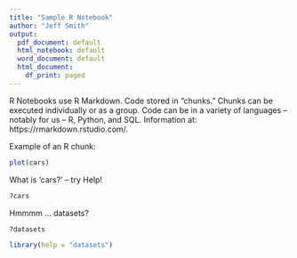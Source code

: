 ```yaml
---
title: "Sample R Notebook"
author: "Jeff Smith"
output:
  pdf_document: default
  html_notebook: default
  word_document: default
  html_document:
    df_print: paged
---
```


R Notebooks use R Markdown.  Code stored in "chunks."  Chunks can be executed individually or as a group.  Code can be in a variety of languages -- notably for us -- R, Python, and SQL.  Information at: https://rmarkdown.rstudio.com/.

Example of an R chunk:

```r
plot(cars)
```
What is 'cars?' -- try Help!
```r
?cars
```

Hmmmm ... datasets?
```r
?datasets
```

```r
library(help = "datasets")
```

